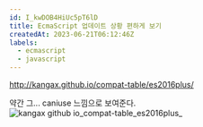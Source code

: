 ```yaml
---
id: I_kwDOB4HiUc5pT6lD
title: EcmaScript 업데이트 상황 편하게 보기
createdAt: 2023-06-21T06:12:46Z
labels:
  - ecmascript
  - javascript
---
```


http://kangax.github.io/compat-table/es2016plus/

약간 그... caniuse 느낌으로 보여준다.
![kangax github io_compat-table_es2016plus_](https://github.com/sehyunchung/til/assets/31644638/2588a877-ce09-42c5-bb6e-4277e22f7a4d)

